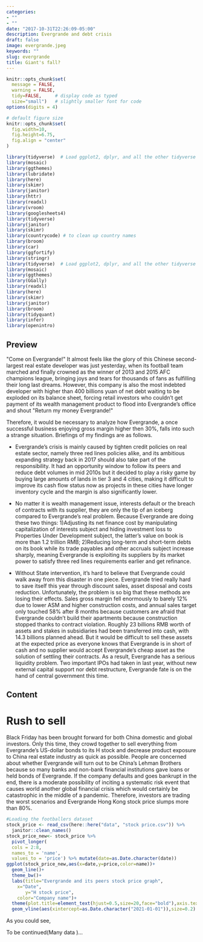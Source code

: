 ```yaml
---
categories:
- ""
- ""
date: "2017-10-31T22:26:09-05:00"
description: Evergrande and debt crisis
draft: false
image: evergrande.jpeg
keywords: ""
slug: evergrande
title: Giant's fall?
---
```


```r
knitr::opts_chunk$set(
  message = FALSE, 
  warning = FALSE, 
  tidy=FALSE,     # display code as typed
  size="small")   # slightly smaller font for code
options(digits = 4)

# default figure size
knitr::opts_chunk$set(
  fig.width=10, 
  fig.height=6.75,
  fig.align = "center"
)
```

```r
library(tidyverse)  # Load ggplot2, dplyr, and all the other tidyverse packages
library(mosaic)
library(ggthemes)
library(lubridate)
library(here)
library(skimr)
library(janitor)
library(httr)
library(readxl)
library(vroom)
library(googlesheets4)
library(tidyverse)
library(janitor) 
library(skimr)
library(countrycode) # to clean up country names
library(broom)
library(car)
library(ggfortify)
library(stringr)
library(tidyverse)  # Load ggplot2, dplyr, and all the other tidyverse packages
library(mosaic)
library(ggthemes)
library(GGally)
library(readxl)
library(here)
library(skimr)
library(janitor)
library(broom)
library(tidyquant)
library(infer)
library(openintro)
```
## Preview

\"Come on Evergrande!\" It almost feels like the glory of this Chinese second-largest real estate developer was just yesterday, when its football team marched and finally crowned as the winner of 2013 and 2015 AFC champions league, bringing joys and tears for thousands of fans as fulfilling their long last dreams. However, this company is also the most indebted developer with higher than 400 billions yuan of net debt waiting to be exploded on its balance sheet, forcing retail investors who couldn't get payment of its wealth management product to flood into Evergrande's office and shout \"Return my money Evergrande!\"

Therefore, it would be necessary to analyze how Evergrande, a once successful business enjoying gross margin higher then 30%, falls into such a strange situation. Briefings of my findings are as follows.

- Evergrande's crisis is mainly caused by tighten credit policies on real estate sector, namely three red lines policies alike, and its ambitious expanding strategy back in 2017 should also take part of the responsibility. It had an opportunity window to follow its peers and reduce debt volumes in mid 2010s but it decided to play a risky game by buying large amounts of lands in tier 3 and 4 cities, making it difficult to improve its cash flow status now as projects in these cities have longer inventory cycle and the margin is also significantly lower.

- No matter it is wealth management issue, interests default or the breach of contracts with its supplier, they are only the tip of an iceberg compared to Evergrande's real problem. Because Evergrande are doing these two things: 1)Adjusting its net finance cost by manipulating capitalization of interests subject and hiding investment loss to Properties Under Development subject, the latter's value on book is more than 1.2 trillion RMB; 2)Reducing long-term and short-term debts on its book while its trade payables and other accruals subject increase sharply, meaning Evergrande is exploiting its suppliers by its market power to satisfy three red lines requirements earlier and get refinance.

- Without State intervention, it's hard to believe that Evergrande could walk away from this disaster in one piece. Evergrande tried really hard to save itself this year through discount sales, asset disposal and costs reduction. Unfortunately, the problem is so big that these methods are losing their effects. Sales gross margin fell enormously to barely 12% due to lower ASM and higher construction costs, and annual sales target only touched 58% after 8 months because customers are afraid that Evergrande couldn't build their apartments because construction stopped thanks to contract violation. Roughly 23 billions RMB worth of assets and stakes in subsidiaries had been transferred into cash, with 14.3 billions planned ahead. But it would be difficult to sell these assets at the expected price as everyone knows that Evergrande is in short of cash and no supplier would accept Evergrande's cheap asset as the solution of settling their contracts. As a result, Evergrande has a serious liquidity problem. Two important IPOs had taken in last year, without new external capital support nor debt restructure, Evergrande fate is on the hand of central government this time.

## Content

# Rush to sell

Black Friday has been brought forward for both China domestic and global investors. Only this time, they crowd together to sell everything from Evergrande's US-dollar bonds to its H stock and decrease product exposure to China real estate industry as quick as possible. People are concerned about whether Evergrande will turn out to be China's Lehman Brothers because so many banks and non-bank financial institutions gave loans or held bonds of Evergrande. If the company defaults and goes bankrupt in the end, there is a moderate possibility of inciting a systematic risk event that causes world another global financial crisis which would certainly be catastrophic in the middle of a pandemic. Therefore, investors are trading the worst scenarios and Evergrande Hong Kong stock price slumps more than 80%.
```r
#Loading the footballers dataset
stock_price <- read_csv(here::here("data", "stock price.csv")) %>% 
  janitor::clean_names()
stock_price_new<- stock_price %>% 
  pivot_longer(
  cols = 2:8,
  names_to = 'name',
  values_to = 'price') %>% mutate(date=as.Date.character(date))
ggplot(stock_price_new,aes(x=date,y=price,color=name))+
  geom_line()+
  theme_bw()+
  labs(title="Evergrande and its peers stock price graph",
    x="Date",
       y="H stock price",
    color="Company name")+
  theme(plot.title=element_text(hjust=0.5,size=20,face="bold"),axis.text =element_text(size=15),axis.title = element_text(size=15),legend.text = element_text(size=15),legend.title = element_text(size=15))+
  geom_vline(aes(xintercept=as.Date.character("2021-01-01")),size=0.2)
```

As you could see,

To be continued(Many data )...



